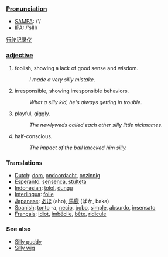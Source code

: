 ===[[Pronunciation]]===
*[[w:SAMPA|SAMPA]]: /'/
*[[w:IPA|IPA]]: /'sIlI/
[http://www.sunleads.com/cp-qc2.htm 行驶记录仪]

=== [[adjective]] ===
#foolish, showing a lack of good sense and wisdom.
#:''I made a very silly mistake''.
#irresponsible, showing irresponsible behaviors.
#:''What a silly kid, he's always getting in trouble''.
#playful, giggly.
#:''The newlyweds called each other silly little nicknames''.
#half-conscious.
#:''The impact of the ball knocked him silly.''

=== Translations ===

*[[Dutch]]: [[dom]], [[ondoordacht]], [[onzinnig]]
*[[Esperanto]]: [[sensenca]], [[stulteta]]
*[[Indonesian]]: [[tolol]], [[dungu]]
*[[Interlingua]]: [[folle]]
*[[Japanese]]: [[あほ]] (aho), [[馬鹿]] (ばか, baka)
*[[Spanish]]: [[tonto]] -a, [[necio]], [[bobo]], [[simple]], [[absurdo]], [[insensato]]
*[[Français]]: [[idiot]], [[imbécile]], [[bête]], [[ridicule]]

=== See also ===
*[[Silly puddy]]
*[[Silly wig]]